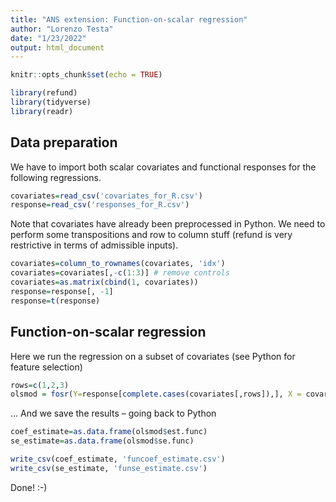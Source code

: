 ```yaml
---
title: "ANS extension: Function-on-scalar regression"
author: "Lorenzo Testa"
date: "1/23/2022"
output: html_document
---
```


```r
knitr::opts_chunk$set(echo = TRUE)
```

```r
library(refund)
library(tidyverse)
library(readr)
```

## Data preparation

We have to import both scalar covariates and functional responses for the following regressions.

```r
covariates=read_csv('covariates_for_R.csv')
response=read_csv('responses_for_R.csv')
```

Note that covariates have already been preprocessed in Python. We need to perform some transpositions and row to column stuff (refund is very restrictive in terms of admissible inputs).

```r
covariates=column_to_rownames(covariates, 'idx') 
covariates=covariates[,-c(1:3)] # remove controls
covariates=as.matrix(cbind(1, covariates))
response=response[, -1]
response=t(response)
```


## Function-on-scalar regression

Here we run the regression on a subset of covariates (see Python for feature selection)

```r
rows=c(1,2,3)
olsmod = fosr(Y=response[complete.cases(covariates[,rows]),], X = covariates[complete.cases(covariates[,rows]),rows], method='OLS', lambda=0.000001)
```

... And we save the results -- going back to Python

```r
coef_estimate=as.data.frame(olsmod$est.func)
se_estimate=as.data.frame(olsmod$se.func)

write_csv(coef_estimate, 'funcoef_estimate.csv')
write_csv(se_estimate, 'funse_estimate.csv')
```

Done! :-)

